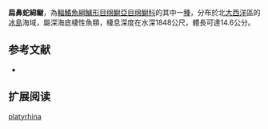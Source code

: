 {{Speciesbox
| name = 扁鼻蛇綿鳚
| image = 
| status = NE
| status_system = IUCN3.1
| genus = Lycenchelys
| species = platyrhina
| authority = [[Jensen|Jensen]], 1902
| synonyms = *''Lycenchelys platyrhinus''<br /><small>Jensen, 1902</small>
*''Lycodes platyrhinus''<br /><small>Jensen, 1902</small>
}}

'''扁鼻蛇綿鳚'''，為[[輻鰭魚綱|輻鰭魚綱]][[鱸形目|鱸形目]][[绵鳚亞目|绵鳚亞目]][[绵鳚科|绵鳚科]]的其中一[[種|種]]，分布於北[[大西洋|大西洋]]區的[[冰島|冰島]]海域，屬深海底棲性魚類，棲息深度在水深1848公尺，體長可達14.6公分。

==参考文献==
*{{FishBase_species|genus=Lycenchelys|species=platyrhina|year=2011|month=12}}

== 扩展阅读 ==
{{refbegin}}
{{wikispecies-inline|Lycenchelys platyrhina|扁鼻蛇綿鳚}}
{{refend}}
{{Taxonbar|from=Q1099468}}

[[Category:蛇綿鳚属|platyrhina]]


{{鱸形目小作品}}